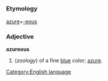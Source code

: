 =={{en}}==
[[Category:English language]]
===Etymology===
[[azure]]+[[-eous]]
===Adjective===
'''azureous'''

#(''zoology'') of a fine [[blue]] color; [[azure]].
